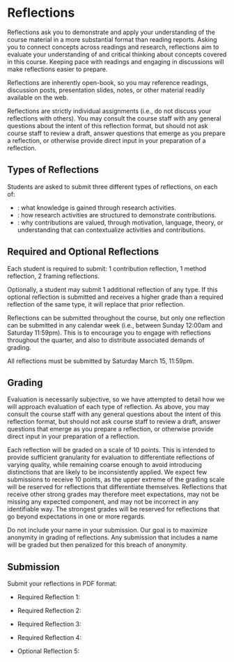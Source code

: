 
# Reflections

<UnderDevelopment display={false} />

Reflections ask you to demonstrate and apply your understanding of the course material in a more substantial format than reading reports.
Asking you to connect concepts across readings and research,
reflections aim to evaluate your understanding of and critical thinking about concepts covered in this course.
Keeping pace with readings and engaging in discussions will make reflections easier to prepare.

Reflections are inherently open-book, so you may reference
readings, discussion posts, presentation slides, notes, or other material readily available on the web.

Reflections are strictly individual assignments (i.e., do not discuss your reflections with others).
You may consult the course staff with any general questions about the intent of this reflection format,
but should not ask course staff to review a draft,
answer questions that emerge as you prepare a reflection,
or otherwise provide direct input in your preparation of a reflection.

## Types of Reflections

Students are asked to submit three different types of reflections, on each of:

- <SiteLink linkKey={SiteLinks.assignmentsReflectionsContributionTop}/>:
  what knowledge is gained through research activities.
- <SiteLink linkKey={SiteLinks.assignmentsReflectionsMethodTop}/>:
  how research activities are structured to demonstrate contributions.
- <SiteLink linkKey={SiteLinks.assignmentsReflectionsFramingTop}/>:
  why contributions are valued,
  through motivation, language, theory, or understanding that can contextualize activities and contributions.

## Required and Optional Reflections

Each student is required to submit: 1 contribution reflection, 1 method reflection, 2 framing reflections.

Optionally, a student may submit 1 additional reflection of any type.
If this optional reflection is submitted and receives a higher grade than a required reflection of the same type,
it will replace that prior reflection.

Reflections can be submitted throughout the course,
but only one reflection can be submitted in any calendar week (i.e., between Sunday 12:00am and Saturday 11:59pm).
This is to encourage you to engage with reflections throughout the quarter, and also to distribute associated demands of grading.

All reflections must be submitted by Saturday March 15, 11:59pm.

## Grading

Evaluation is necessarily subjective, so we have attempted to detail how we will approach evaluation of each type of reflection.
As above, you may consult the course staff with any general questions about the intent of this reflection format,
but should not ask course staff to review a draft,
answer questions that emerge as you prepare a reflection,
or otherwise provide direct input in your preparation of a reflection.

Each reflection will be graded on a scale of 10 points.
This is intended to provide sufficient granularity for evaluation to differentiate reflections of varying quality,
while remaining coarse enough to avoid introducing distinctions that are likely to be inconsistently applied.
We expect few submissions to receive 10 points,
as the upper extreme of the grading scale will be reserved for reflections that differentiate themselves.
Reflections that receive other strong grades
may therefore meet expectations, may not be missing any expected component, and may not be incorrect in any identifiable way.
The strongest grades will be reserved for reflections that go beyond expectations in one or more regards.

Do not include your name in your submission.
Our goal is to maximize anonymity in grading of reflections.
Any submission that includes a name will be graded but then penalized for this breach of anonymity.

## Submission

Submit your reflections in PDF format:

- Required Reflection 1:

  <CourseDataLink outerComponent="p" linkKey={courseData.linkCanvasReflection1Required} />

- Required Reflection 2:

  <CourseDataLink outerComponent="p" linkKey={courseData.linkCanvasReflection2Required} />

- Required Reflection 3:

  <CourseDataLink outerComponent="p" linkKey={courseData.linkCanvasReflection3Required} />

- Required Reflection 4:

  <CourseDataLink outerComponent="p" linkKey={courseData.linkCanvasReflection4Required} />

- Optional Reflection 5:

  <CourseDataLink outerComponent="p" linkKey={courseData.linkCanvasReflection5Optional} />
